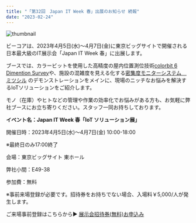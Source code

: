 ```yaml
---
title: "「第32回　Japan IT Week 春」出展のお知らせ 続報"
date: "2023-02-24"
---
```


![thumbnail](../images/News/exhibition-news-2.png)

ビーコアは、2023年4月5日(水)～4月7日(金)に東京ビッグサイトで開催される日本最大級のIT展示会「Japan IT Week 春」に出展します。

ブースでは、カラービットを使用した高精度の屋内位置測位技術[colorbit 6 Dimention Survey](https://bcore.biz/jacompany/research/6d)や、施設の混雑度を見える化する[密集度モニターシステム　ミツシル](https://www.mitsushiru.tech/)
のデモンストレーションをメインに、現場のニッチなお悩みを解決するIoTソリューションをご紹介します。

モノ（在庫）やヒトなどの管理や作業の効率化でお悩みがある方も、お気軽に弊社ブースにお立ち寄りください。スタッフ一同お持ちしております。


__イベント名：Japan IT Week 春「IoT ソリューション展」__

開催日時：2023年4月5日(水)～4月7日(金) 10:00-18:00 

※最終日のみ17:00終了

会場：東京ビッグサイト 東ホール　

弊社小間：E49-38

参加費：無料

※事前来場登録が必要です。招待券をお持ちでない場合、入場料￥5,000/人が発生します。

ご来場事前登録はこちらから▶︎ [展示会招待券(無料)お申込み](https://entry.reedexpo.co.jp/expo/DDES/?lg=jp&tp=inv&ec=ITW&em=hp_top&_ga=2.26847103.318127106.1675661069-735499667.1674110470)